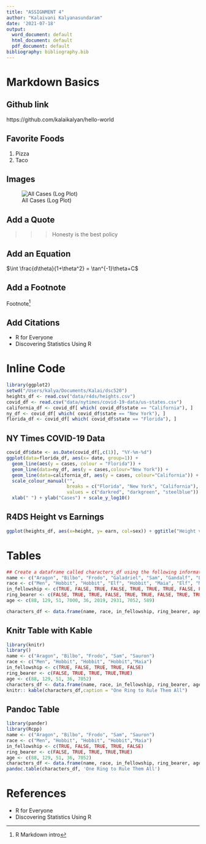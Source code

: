 ```yaml
---
title: "ASSIGNMENT 4"
author: "Kalaivani Kalyanasundaram"
date: '2021-07-18'
output:
  word_document: default
  html_document: default
  pdf_document: default
bibliography: bibliography.bib
---
```


# Markdown Basics

## Github link

https://github.com/kalaikalyan/hello-world

## Favorite Foods

1. Pizza
2. Taco

## Images

![All Cases (Log Plot)](/Users/kalya/Documents/Kalai/dsc520/completed/assignment04/plots/10-all-cases-log.png)


## Add a Quote

>>>Honesty is the best policy

## Add an Equation

 $\int \frac{d\theta}{1+\theta^2} =
\tan^{-1}\theta+C$

## Add a Footnote

Footnote^[R Markdown intro]

## Add Citations

* R for Everyone
* Discovering Statistics Using R

# Inline Code

```r
library(ggplot2)
setwd("/Users/kalya/Documents/Kalai/dsc520")
heights_df <- read.csv("data/r4ds/heights.csv")
covid_df <- read.csv("data/nytimes/covid-19-data/us-states.csv")
california_df <- covid_df[ which( covid_df$state == "California"), ]
ny_df <- covid_df[ which( covid_df$state == "New York"), ]
florida_df <- covid_df[ which( covid_df$state == "Florida"), ]
```


## NY Times COVID-19 Data

```r
covid_df$date <- as.Date(covid_df[,c(1)], "%Y-%m-%d")
ggplot(data=florida_df, aes(x= date, group=1)) +
  geom_line(aes(y = cases, colour = "Florida")) +
  geom_line(data=ny_df, aes(y = cases,colour="New York")) +
  geom_line(data=california_df, aes(y = cases, colour="California")) +
  scale_colour_manual("",
                      breaks = c("Florida", "New York", "California"),
                      values = c("darkred", "darkgreen", "steelblue")) +
  xlab(" ") + ylab("Cases") + scale_y_log10()
```

## R4DS Height vs Earnings
```r
ggplot(heights_df, aes(x=height, y= earn, col=sex)) + ggtitle("Height vs. Earnings") + xlab("Height (Inches)") + ylab("Earnings (Dollars)")+ geom_point()
```

# Tables

```r
## Create a dataframe called characters_df using the following information from LOTR
name <- c("Aragon", "Bilbo", "Frodo", "Galadriel", "Sam", "Gandalf", "Legolas", "Sauron", "Gollum")
race <- c("Men", "Hobbit", "Hobbit", "Elf", "Hobbit", "Maia", "Elf", "Maia", "Hobbit")
in_fellowship <- c(TRUE, FALSE, TRUE, FALSE, TRUE, TRUE, TRUE, FALSE, FALSE)
ring_bearer <- c(FALSE, TRUE, TRUE, FALSE, TRUE, TRUE, FALSE, TRUE, TRUE)
age <- c(88, 129, 51, 7000, 36, 2019, 2931, 7052, 589)

characters_df <- data.frame(name, race, in_fellowship, ring_bearer, age)
```

## Knitr Table with Kable


```r
library(knitr)
library()
name <- c("Aragon", "Bilbo", "Frodo", "Sam", "Sauron")
race <- c("Men", "Hobbit", "Hobbit", "Hobbit","Maia")
in_fellowship <- c(TRUE, FALSE, TRUE, TRUE, FALSE)
ring_bearer <- c(FALSE, TRUE, TRUE, TRUE,TRUE)
age <- c(88, 129, 51, 36, 7052)
characters_df <- data.frame(name, race, in_fellowship, ring_bearer, age)
knitr:: kable(characters_df,caption = "One Ring to Rule Them All")
```

## Pandoc Table
```r
library(pander)
library(Rcpp)
name <- c("Aragon", "Bilbo", "Frodo", "Sam", "Sauron")
race <- c("Men", "Hobbit", "Hobbit", "Hobbit","Maia")
in_fellowship <- c(TRUE, FALSE, TRUE, TRUE, FALSE)
ring_bearer <- c(FALSE, TRUE, TRUE, TRUE,TRUE)
age <- c(88, 129, 51, 36, 7052)
characters_df <- data.frame(name, race, in_fellowship, ring_bearer, age)
pandoc.table(characters_df, 'One Ring to Rule Them All')
```
# References

* R for Everyone
* Discovering Statistics Using R
